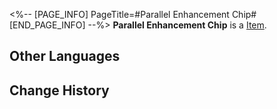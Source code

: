 <%-- [PAGE_INFO]
PageTitle=#Parallel Enhancement Chip#
[END_PAGE_INFO] --%>
{{Item Infobox
|title       = Parallel Enhancement Chip
|id          = 250222
|image       = Item Parallel Enhancement Chip.png
|type        = 
|invCategory = 
|rarity      = 4
|effect      = After using an attack, increase DMG received by the wearer and the attacked enemies.
|description = A game item in Aetherium Wars. Aether Spirits will gain a special enhanced ability after equipping it.
}}
'''Parallel Enhancement Chip''' is a [[Item]].

==Other Languages==
{{Other Languages
|en   = Parallel Enhancement Chip
|zhs  = 并行强化芯片
|zht  = 並行強化晶片
|ja   = チップ「並行強化」
|ko   = 병렬 강화 칩
|es   = Chip de potenciación paralela
|fr   = Puce de renforcement mutuel
|ru   = Чип параллельного улучшения
|th   = ชิปเสริมพลังแนวขนาน
|vi   = Chip Cường Hóa Song Song
|de   = Chip: Paralleloptimierung
|id   = Parallel Enhancement Chip
|pt   = Chip de Aprimoramento Paralelo
}}

==Change History==
{{Change History|2.0}}